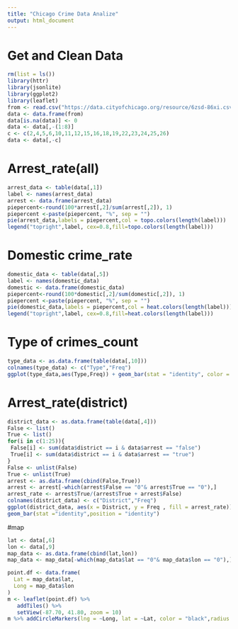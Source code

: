 ```yaml
---
title: "Chicago Crime Data Analize"
output: html_document
---
```

# Get and Clean Data

```r
rm(list = ls())
library(httr)
library(jsonlite)
library(ggplot2)
library(leaflet)
from <- read.csv("https://data.cityofchicago.org/resource/6zsd-86xi.csv")
data <- data.frame(from)
data[is.na(data)] <- 0
data <- data[,-(1:8)]
c <- c(2,4,5,6,10,11,12,15,16,18,19,22,23,24,25,26)
data <- data[,-c]

```

# Arrest_rate(all)

```r
arrest_data <- table(data[,1])
label <- names(arrest_data)
arrest <- data.frame(arrest_data)
piepercent<-round(100*arrest[,2]/sum(arrest[,2]), 1)
piepercent <-paste(piepercent, "%", sep = "")
pie(arrest_data,labels = piepercent,col = topo.colors(length(label)))
legend("topright",label, cex=0.8,fill=topo.colors(length(label)))

```

# Domestic crime_rate

```r
domestic_data <- table(data[,5])
label <- names(domestic_data)
domestic <- data.frame(domestic_data)
piepercent<-round(100*domestic[,2]/sum(domestic[,2]), 1)
piepercent <-paste(piepercent, "%", sep = "")
pie(domestic_data,labels = piepercent,col = heat.colors(length(label)))
legend("topright",label, cex=0.8,fill=heat.colors(length(label)))

```

# Type of crimes_count

```r
type_data <- as.data.frame(table(data[,10])) 
colnames(type_data) <- c("Type","Freq")
ggplot(type_data,aes(Type,Freq)) + geom_bar(stat = "identity", color = "black") + coord_flip()
```

# Arrest_rate(district)
```r
district_data <- as.data.frame(table(data[,4]))
False <- list()
True <- list()
for(i in c(1:25)){
 False[i] <- sum(data$district == i & data$arrest == "false")
 True[i] <- sum(data$district == i & data$arrest == "true")
}
False <- unlist(False)
True <- unlist(True)
arrest <- as.data.frame(cbind(False,True))
arrest <- arrest[-which(arrest$False == "0"& arrest$True == "0"),]
arrest_rate <- arrest$True/(arrest$True + arrest$False)
colnames(district_data) <- c("District","Freq")
ggplot(district_data, aes(x = District, y = Freq , fill = arrest_rate))+ 
geom_bar(stat ="identity",position = "identity")
```

#map
```r
lat <- data[,6] 
lon <- data[,9]
map_data <- as.data.frame(cbind(lat,lon))
map_data <- map_data[-which(map_data$lat == "0"& map_data$lon == "0"),]

point.df <- data.frame(
  Lat = map_data$lat,
  Long = map_data$lon
)
m <- leaflet(point.df) %>%
   addTiles() %>%
   setView(-87.70, 41.80, zoom = 10)
m %>% addCircleMarkers(lng = ~Long, lat = ~Lat, color = "black",radius = 0.5)
```



